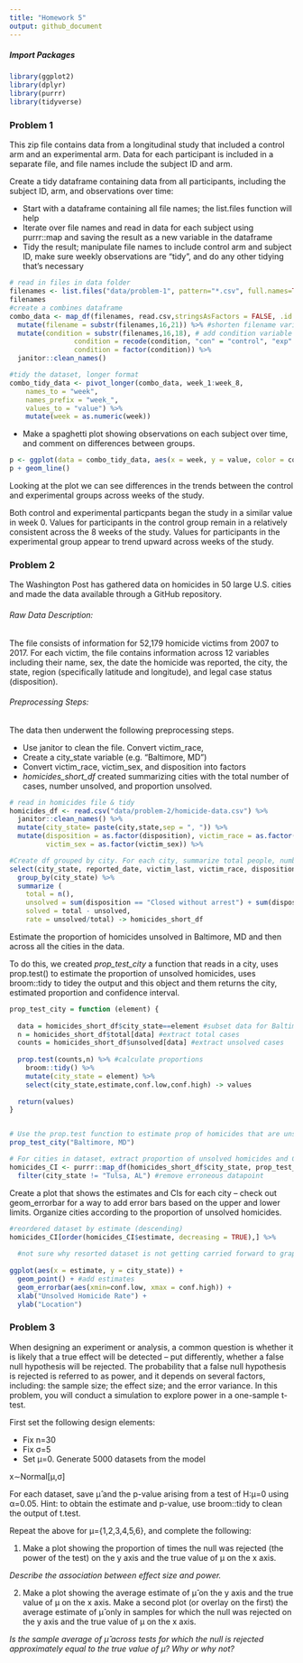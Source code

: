 ```yaml
---
title: "Homework 5"
output: github_document
---
```


##### Import Packages

```r
library(ggplot2)
library(dplyr)
library(purrr)
library(tidyverse)
```

### Problem 1
This zip file contains data from a longitudinal study that included a control arm and an experimental arm. Data for each participant is included in a separate file, and file names include the subject ID and arm.

Create a tidy dataframe containing data from all participants, including the subject ID, arm, and observations over time:

  - Start with a dataframe containing all file names; the list.files function will help
  - Iterate over file names and read in data for each subject using purrr::map and saving the result as a new variable in the dataframe
  - Tidy the result; manipulate file names to include control arm and subject ID, make sure weekly observations are “tidy”, and do any other tidying that’s necessary

```r
# read in files in data folder
filenames <- list.files("data/problem-1", pattern="*.csv", full.names=TRUE)
filenames
#create a combines dataframe
combo_data <- map_df(filenames, read.csv,stringsAsFactors = FALSE, .id = 'filename') %>%
  mutate(filename = substr(filenames,16,21)) %>% #shorten filename variable
  mutate(condition = substr(filenames,16,18), # add condition variable
                condition = recode(condition, "con" = "control", "exp" = "experimental"),
                condition = factor(condition)) %>%
  janitor::clean_names()

#tidy the dataset, longer format
combo_tidy_data <- pivot_longer(combo_data, week_1:week_8, 
    names_to = "week", 
    names_prefix = "week_",
    values_to = "value") %>%
    mutate(week = as.numeric(week))

```

- Make a spaghetti plot showing observations on each subject over time, and comment on differences between groups.

```r
p <- ggplot(data = combo_tidy_data, aes(x = week, y = value, color = condition, group = filename))
p + geom_line()
```
Looking at the plot we can see differences in the trends between the control and experimental groups across weeks of the study. 

Both control and experimental particpants began the study in a similar value in week 0. Values for participants in the control group remain in a relatively consistent across the 8 weeks of the study. Values for participants in the experimental group appear to trend upward across weeks of the study.

### Problem 2

The Washington Post has gathered data on homicides in 50 large U.S. cities and made the data available through a GitHub repository.

###### Raw Data Description: 

The file consists of information for 52,179 homicide victims from 2007 to 2017. For each victim, the file contains information across 12 variables including their name, sex, the date the homicide was reported, the city, the state, region (specifically latitude and longitude), and legal case status (disposition). 

###### Preprocessing Steps: 

The data then underwent the following preprocessing steps.

- Use janitor to clean the file. Convert victim_race, 
- Create a city_state variable (e.g. “Baltimore, MD”) 
- Convert victim_race, victim_sex, and disposition into factors
- *homicides_short_df* created summarizing cities with the total number of cases, number unsolved, and proportion unsolved.

```r
# read in homicides file & tidy
homicides_df <- read.csv("data/problem-2/homicide-data.csv") %>%
  janitor::clean_names() %>%
  mutate(city_state= paste(city,state,sep = ", ")) %>%
  mutate(disposition = as.factor(disposition), victim_race = as.factor(victim_race),
         victim_sex = as.factor(victim_sex)) %>%

#Create df grouped by city. For each city, summarize total people, number of unsolved cases, and proportion unsolved.
select(city_state, reported_date, victim_last, victim_race, disposition) %>% 
  group_by(city_state) %>%
  summarize (
    total = n(),
    unsolved = sum(disposition == "Closed without arrest") + sum(disposition == "Open/No arrest"),
    solved = total - unsolved,
    rate = unsolved/total) -> homicides_short_df

```

Estimate the proportion of homicides unsolved in Baltimore, MD and then across all the cities in the data.

To do this, we created *prop_test_city* a function that reads in a city, uses prop.test() to estimate the proportion of unsolved homicides, uses broom::tidy to tidey the output and this object and them returns the city, estimated proportion and confidence interval.

```r

prop_test_city = function (element) {
  
  data = homicides_short_df$city_state==element #subset data for Baltimore, MD
  n = homicides_short_df$total[data] #extract total cases
  counts = homicides_short_df$unsolved[data] #extract unsolved cases
  
  prop.test(counts,n) %>% #calculate proportions
    broom::tidy() %>% 
    mutate(city_state = element) %>%
    select(city_state,estimate,conf.low,conf.high) -> values
  
  return(values)
}


# Use the prop.test function to estimate prop of homicides that are unsolved in Batlimore, MD
prop_test_city("Baltimore, MD")

# For cities in dataset, extract proportion of unsolved homicides and CI
homicides_CI <- purrr::map_df(homicides_short_df$city_state, prop_test_city) %>% 
  filter(city_state != "Tulsa, AL") #remove erroneous datapoint

```
Create a plot that shows the estimates and CIs for each city – check out geom_errorbar for a way to add error bars based on the upper and lower limits. Organize cities according to the proportion of unsolved homicides.

```r
#reordered dataset by estimate (descending)
homicides_CI[order(homicides_CI$estimate, decreasing = TRUE),] %>% 
  
  #not sure why resorted dataset is not getting carried forward to graph
  
ggplot(aes(x = estimate, y = city_state)) + 
  geom_point() + #add estimates
  geom_errorbar(aes(xmin=conf.low, xmax = conf.high)) +
  xlab("Unsolved Homicide Rate") +
  ylab("Location")

```

### Problem 3
When designing an experiment or analysis, a common question is whether it is likely that a true effect will be detected – put differently, whether a false null hypothesis will be rejected. The probability that a false null hypothesis is rejected is referred to as power, and it depends on several factors, including: the sample size; the effect size; and the error variance. In this problem, you will conduct a simulation to explore power in a one-sample t-test.

First set the following design elements:

- Fix n=30
- Fix σ=5
- Set μ=0. Generate 5000 datasets from the model

x∼Normal[μ,σ]

For each dataset, save μ̂  and the p-value arising from a test of H:μ=0 using α=0.05. Hint: to obtain the estimate and p-value, use broom::tidy to clean the output of t.test.

Repeat the above for μ={1,2,3,4,5,6}, and complete the following:

1. Make a plot showing the proportion of times the null was rejected (the power of the test) on the y axis and the true value of μ on the x axis. 

*Describe the association between effect size and power.*

2. Make a plot showing the average estimate of μ̂  on the y axis and the true value of μ on the x axis. Make a second plot (or overlay on the first) the average estimate of μ̂  only in samples for which the null was rejected on the y axis and the true value of μ on the x axis. 

*Is the sample average of μ̂  across tests for which the null is rejected approximately equal to the true value of μ? Why or why not?*
